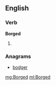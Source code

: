 ==English==

===Verb===
'''Borged'''

# {{past of|Borg}}

===Anagrams===
* [[bodger#English|bodger]]

[[mg:Borged]]
[[ml:Borged]]